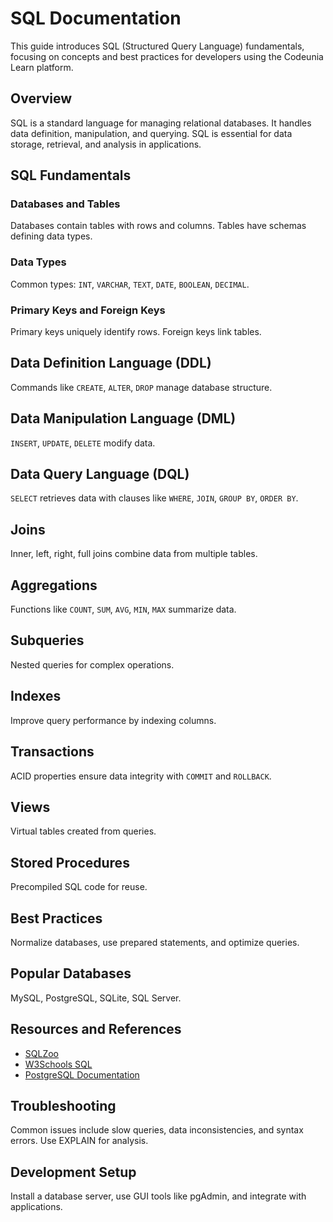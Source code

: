 # SQL Documentation

This guide introduces SQL (Structured Query Language) fundamentals, focusing on concepts and best practices for developers using the Codeunia Learn platform.

## Overview

SQL is a standard language for managing relational databases. It handles data definition, manipulation, and querying. SQL is essential for data storage, retrieval, and analysis in applications.

## SQL Fundamentals

### Databases and Tables

Databases contain tables with rows and columns. Tables have schemas defining data types.

### Data Types

Common types: `INT`, `VARCHAR`, `TEXT`, `DATE`, `BOOLEAN`, `DECIMAL`.

### Primary Keys and Foreign Keys

Primary keys uniquely identify rows. Foreign keys link tables.

## Data Definition Language (DDL)

Commands like `CREATE`, `ALTER`, `DROP` manage database structure.

## Data Manipulation Language (DML)

`INSERT`, `UPDATE`, `DELETE` modify data.

## Data Query Language (DQL)

`SELECT` retrieves data with clauses like `WHERE`, `JOIN`, `GROUP BY`, `ORDER BY`.

## Joins

Inner, left, right, full joins combine data from multiple tables.

## Aggregations

Functions like `COUNT`, `SUM`, `AVG`, `MIN`, `MAX` summarize data.

## Subqueries

Nested queries for complex operations.

## Indexes

Improve query performance by indexing columns.

## Transactions

ACID properties ensure data integrity with `COMMIT` and `ROLLBACK`.

## Views

Virtual tables created from queries.

## Stored Procedures

Precompiled SQL code for reuse.

## Best Practices

Normalize databases, use prepared statements, and optimize queries.

## Popular Databases

MySQL, PostgreSQL, SQLite, SQL Server.

## Resources and References

- [SQLZoo](https://sqlzoo.net/)
- [W3Schools SQL](https://www.w3schools.com/sql/)
- [PostgreSQL Documentation](https://www.postgresql.org/docs/)

## Troubleshooting

Common issues include slow queries, data inconsistencies, and syntax errors. Use EXPLAIN for analysis.

## Development Setup

Install a database server, use GUI tools like pgAdmin, and integrate with applications.

